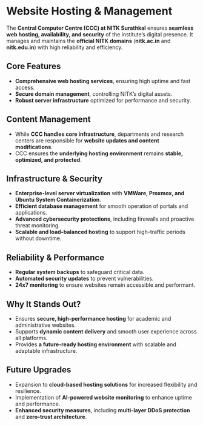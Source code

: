
# Website Hosting & Management

The **Central Computer Centre (CCC) at NITK Surathkal** ensures **seamless web hosting, availability, and security** of the institute’s digital presence. It manages and maintains the **official NITK domains** (**nitk.ac.in** and **nitk.edu.in**) with high reliability and efficiency.

## **Core Features**
- **Comprehensive web hosting services**, ensuring high uptime and fast access.
- **Secure domain management**, controlling NITK’s digital assets.
- **Robust server infrastructure** optimized for performance and security.

## **Content Management**
- While **CCC handles core infrastructure**, departments and research centers are responsible for **website updates and content modifications**.
- CCC ensures the **underlying hosting environment** remains **stable, optimized, and protected**.

## **Infrastructure & Security**
- **Enterprise-level server virtualization** with **VMWare, Proxmox, and Ubuntu System Containerization**.
- **Efficient database management** for smooth operation of portals and applications.
- **Advanced cybersecurity protections**, including firewalls and proactive threat monitoring.
- **Scalable and load-balanced hosting** to support high-traffic periods without downtime.

## **Reliability & Performance**
- **Regular system backups** to safeguard critical data.
- **Automated security updates** to prevent vulnerabilities.
- **24x7 monitoring** to ensure websites remain accessible and performant.

## **Why It Stands Out?**
- Ensures **secure, high-performance hosting** for academic and administrative websites.
- Supports **dynamic content delivery** and smooth user experience across all platforms.
- Provides **a future-ready hosting environment** with scalable and adaptable infrastructure.

## **Future Upgrades**
- Expansion to **cloud-based hosting solutions** for increased flexibility and resilience.
- Implementation of **AI-powered website monitoring** to enhance uptime and performance.
- **Enhanced security measures**, including **multi-layer DDoS protection** and **zero-trust architecture**.
